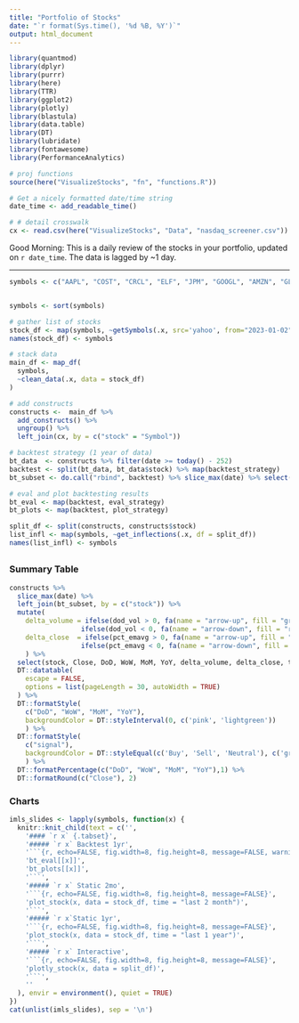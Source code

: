 ```yaml
---
title: "Portfolio of Stocks"
date: "`r format(Sys.time(), '%d %B, %Y')`"
output: html_document
---
```

```r
library(quantmod)
library(dplyr)
library(purrr)
library(here)
library(TTR)
library(ggplot2)
library(plotly)
library(blastula)
library(data.table)
library(DT)
library(lubridate)
library(fontawesome)
library(PerformanceAnalytics)

# proj functions
source(here("VisualizeStocks", "fn", "functions.R"))

# Get a nicely formatted date/time string
date_time <- add_readable_time()

# # detail crosswalk
cx <- read.csv(here("VisualizeStocks", "Data", "nasdaq_screener.csv"))
```
Good Morning: This is a daily review of the stocks in your portfolio, updated on `r date_time`. The data is lagged by ~1 day.

---
```r

symbols <- c("AAPL", "COST", "CRCL", "ELF", "JPM", "GOOGL", "AMZN", "GLD", "NET", "VUG", "MSFT", "NVDA", "VOO", "BYDDY", "V", "VDADX", "QQQM", "QQQ", "VYM", "SCHD", "O", "TSM", "BABA", "VDE", "NBIS", "GELYF", "BA", "EL", "TCMD", "CRWV")


symbols <- sort(symbols)

# gather list of stocks 
stock_df <- map(symbols, ~getSymbols(.x, src='yahoo', from="2023-01-02", auto.assign=FALSE))
names(stock_df) <- symbols

# stack data
main_df <- map_df(
  symbols,
  ~clean_data(.x, data = stock_df)
) 

# add constructs
constructs <-  main_df %>% 
  add_constructs() %>% 
  ungroup() %>% 
  left_join(cx, by = c("stock" = "Symbol"))

# backtest strategy (1 year of data) 
bt_data  <- constructs %>% filter(date >= today() - 252)
backtest <- split(bt_data, bt_data$stock) %>% map(backtest_strategy)
bt_subset <- do.call("rbind", backtest) %>% slice_max(date) %>% select(stock, signal, execute)

# eval and plot backtesting results
bt_eval <- map(backtest, eval_strategy)
bt_plots <- map(backtest, plot_strategy)

split_df <- split(constructs, constructs$stock)
list_infl <- map(symbols, ~get_inflections(.x, df = split_df))
names(list_infl) <- symbols

```
##  {.tabset}

### Summary Table
```r
constructs %>% 
  slice_max(date) %>% 
  left_join(bt_subset, by = c("stock")) %>% 
  mutate(
    delta_volume = ifelse(dod_vol > 0, fa(name = "arrow-up", fill = "green"), 
                  ifelse(dod_vol < 0, fa(name = "arrow-down", fill = "red"), "")),
    delta_close  = ifelse(pct_emavg > 0, fa(name = "arrow-up", fill = "green"), 
                  ifelse(pct_emavg < 0, fa(name = "arrow-down", fill = "red"), ""))
    ) %>% 
  select(stock, Close, DoD, WoW, MoM, YoY, delta_volume, delta_close, trend, signal, execute) %>% 
  DT::datatable(
    escape = FALSE,
    options = list(pageLength = 30, autoWidth = TRUE)
  ) %>% 
  DT::formatStyle(
    c("DoD", "WoW", "MoM", "YoY"),
    backgroundColor = DT::styleInterval(0, c('pink', 'lightgreen'))
    ) %>%
  DT::formatStyle(
    c("signal"),
    backgroundColor = DT::styleEqual(c('Buy', 'Sell', 'Neutral'), c('green', 'orange', 'lightgrey'))
    ) %>% 
  DT::formatPercentage(c("DoD", "WoW", "MoM", "YoY"),1) %>% 
  DT::formatRound(c("Close"), 2)

```

### Charts {.tabset}
```r

imls_slides <- lapply(symbols, function(x) {
  knitr::knit_child(text = c('',
    '#### `r x` {.tabset}',
    '##### `r x` Backtest 1yr',
    '```{r, echo=FALSE, fig.width=8, fig.height=8, message=FALSE, warning = FALSE}',
    'bt_eval[[x]]',
    'bt_plots[[x]]',
    '```',
    '##### `r x` Static 2mo',
    '```{r, echo=FALSE, fig.width=8, fig.height=8, message=FALSE}',
    'plot_stock(x, data = stock_df, time = "last 2 month")',
    '```',
    '##### `r x`Static 1yr',
    '```{r, echo=FALSE, fig.width=8, fig.height=8, message=FALSE}',
    'plot_stock(x, data = stock_df, time = "last 1 year")',
    '```',
    '##### `r x` Interactive',
    '```{r, echo=FALSE, fig.width=8, fig.height=8, message=FALSE}',
    'plotly_stock(x, data = split_df)',
    '```',
    ''
  ), envir = environment(), quiet = TRUE)
})
cat(unlist(imls_slides), sep = '\n')
```

